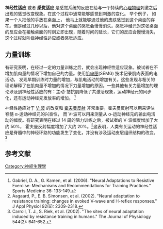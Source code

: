 {{request translation|en}}
'''神经性适应''' 或者 '''感觉适应''' 是感觉系统的反应在给与一个持续的[[心理物理|心理物理]]刺激之后出现的感觉改变现象。在这个过程中通常能够感觉到刺激的变化。 举个例子， 如果一个人把他的手放在桌面上， 他马上就能够通过他的皮肤感觉到这个桌面的存在。但是经过几秒以后，他对这个桌面的感觉会慢慢消失。感觉神经元对这张桌面的反应会在接触桌面的时刻立即出现，随着时间的延长，它们的反应会慢慢消失，这个过程就叫做神经性适应或者感觉适应。

==力量训练==
有研究表明，在经过一定的力量训练之后，就会出现神经性适应现象。被试者在不增加肌肉量的情况下增加自己的力量。使用[[肌电图|肌电图]](SEMG) 技术记录肌肉表面的电活动， 发现早期训练时力量的增加，与肌电活动的增加有关。这些发现与相关的理论解释了在肌肉量不增加的情况下力量增加的原因。一些其他有关力量增加的理论涉及到神经性适应的有：主动-拮抗肌降低了共激活现象，运动神经元的同步化，还有运动神经元发放率的增加。 <ref>Gabriel, D. A., G. Kamen, et al. (2006). "Neural Adaptations to Resistive Exercise: Mechanisms and Recommendations for Training Practices." Sports Medicine 36: 133-149.</ref>

神经性适应对于 [[V-波|V-波]] 的改变和 [[霍夫曼反射|霍夫曼反射]] 非常重要。霍夫曼反射可以用来评估脊髓 α-运动神经元的兴奋性， 而 V-波可以用来测量从 α-运动神经元的输出电活动的幅度。有研究表明在经过 14 周的阻力训练之后，被试者的 V-波幅度增加了大约 50%， 霍夫曼反射幅度增加了大约 20%。<ref>Aagaard, P., E. B. Simonsen, et al. (2002). "Neural adaptation to resistance training: changes in evoked V-wave and H-reflex responses." J Appl Physiol 92(6): 2309-2318.</ref>这表明，人类有关运动的神经性适应是脊髓中的神经环路的功能发生了变化，并没有涉及运动皮层组织结构的改变。<ref>Carroll, T. J., S. Riek, et al. (2002). "The sites of neural adaptation induced by resistance training in humans." The Journal of Physiology 544(2): 641-652.</ref>

== 参考文献 ==
{{reflist|1}}

[[Category:神經生理學|Category:神經生理學]]